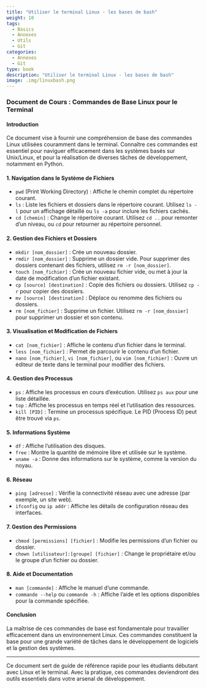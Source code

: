 ```yaml
---
title: "Utiliser le terminal Linux - les bases de bash"
weight: 10
tags:
  - Basics
  - Annexes
  - Utils
  - Git
categories:
  - Annexes
  - Git
type: book
description: "Utiliser le terminal Linux - les bases de bash"
image: .img/linuxbash.png
---
```



### Document de Cours : Commandes de Base Linux pour le Terminal

#### Introduction

Ce document vise à fournir une compréhension de base des commandes Linux utilisées couramment dans le terminal. Connaître ces commandes est essentiel pour naviguer efficacement dans les systèmes basés sur Unix/Linux, et pour la réalisation de diverses tâches de développement, notamment en Python.

#### 1. Navigation dans le Système de Fichiers

- `pwd` (Print Working Directory) : Affiche le chemin complet du répertoire courant.
- `ls` : Liste les fichiers et dossiers dans le répertoire courant. Utilisez `ls -l` pour un affichage détaillé ou `ls -a` pour inclure les fichiers cachés.
- `cd [chemin]` : Change le répertoire courant. Utilisez `cd ..` pour remonter d'un niveau, ou `cd` pour retourner au répertoire personnel.

#### 2. Gestion des Fichiers et Dossiers

- `mkdir [nom_dossier]` : Crée un nouveau dossier.
- `rmdir [nom_dossier]` : Supprime un dossier vide. Pour supprimer des dossiers contenant des fichiers, utilisez `rm -r [nom_dossier]`.
- `touch [nom_fichier]` : Crée un nouveau fichier vide, ou met à jour la date de modification d'un fichier existant.
- `cp [source] [destination]` : Copie des fichiers ou dossiers. Utilisez `cp -r` pour copier des dossiers.
- `mv [source] [destination]` : Déplace ou renomme des fichiers ou dossiers.
- `rm [nom_fichier]` : Supprime un fichier. Utilisez `rm -r [nom_dossier]` pour supprimer un dossier et son contenu.

#### 3. Visualisation et Modification de Fichiers

- `cat [nom_fichier]` : Affiche le contenu d'un fichier dans le terminal.
- `less [nom_fichier]` : Permet de parcourir le contenu d'un fichier.
- `nano [nom_fichier]`, `vi [nom_fichier]`, ou `vim [nom_fichier]` : Ouvre un éditeur de texte dans le terminal pour modifier des fichiers.

#### 4. Gestion des Processus

- `ps` : Affiche les processus en cours d'exécution. Utilisez `ps aux` pour une liste détaillée.
- `top` : Affiche les processus en temps réel et l'utilisation des ressources.
- `kill [PID]` : Termine un processus spécifique. Le PID (Process ID) peut être trouvé via `ps`.

#### 5. Informations Système

- `df` : Affiche l'utilisation des disques.
- `free` : Montre la quantité de mémoire libre et utilisée sur le système.
- `uname -a` : Donne des informations sur le système, comme la version du noyau.

#### 6. Réseau

- `ping [adresse]` : Vérifie la connectivité réseau avec une adresse (par exemple, un site web).
- `ifconfig` ou `ip addr` : Affiche les détails de configuration réseau des interfaces.

#### 7. Gestion des Permissions

- `chmod [permissions] [fichier]` : Modifie les permissions d'un fichier ou dossier.
- `chown [utilisateur]:[groupe] [fichier]` : Change le propriétaire et/ou le groupe d'un fichier ou dossier.

#### 8. Aide et Documentation

- `man [commande]` : Affiche le manuel d'une commande.
- `commande --help` ou `commande -h` : Affiche l'aide et les options disponibles pour la commande spécifiée.

#### Conclusion

La maîtrise de ces commandes de base est fondamentale pour travailler efficacement dans un environnement Linux. Ces commandes constituent la base pour une grande variété de tâches dans le développement de logiciels et la gestion des systèmes.

---

Ce document sert de guide de référence rapide pour les étudiants débutant avec Linux et le terminal. Avec la pratique, ces commandes deviendront des outils essentiels dans votre arsenal de développement.